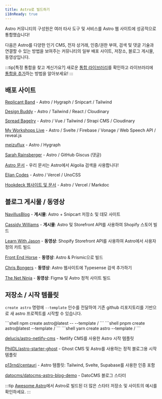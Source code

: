 ```yaml
---
title: Astro로 빌드하기
i18nReady: true
---
```



Astro 커뮤니티의 구성원은 여러 타사 도구 및 서비스를 Astro 웹 사이트에 성공적으로 통합했습니다!

다음은 Astro를 다양한 인기 CMS, 전자 상거래, 인증/권한 부여, 검색 및 댓글 기술과 연결할 수 있는 방법을 보여주는 커뮤니티의 일부 배포 사이트, 저장소, 블로그 게시물, 동영상입니다.

:::tip[특정 통합을 찾고 계신가요?]
새로운 [통합 라이브러리](https://astro.build/integrations/)를 확인하고 라이브러리에 [통합을 추가](/ko/reference/publish-to-npm/#통합-라이브러리)하는 방법을 알아보세요!
:::

## 배포 사이트

[Replicant Band](https://replicant.band/) - Astro / Hygraph / Snipcart / Tailwind

[Design Buddy](https://design-buddy.netlify.app/) - Astro / Tailwind / React / Cloudinary

[Spread Bagelry](https://spreadbagelry.com/) - Astro / Vue / Tailwind / Strapi CMS / Cloudinary

[My Workshops Live](https://myworkshops.live/) - Astro / Svelte / Firebase / Vonage / Web Speech API / reveal.js

[meizuflux](https://meizuflux.com/) - Astro / Hygraph

[Sarah Rainsberger](https://www.rainsberger.ca/) - Astro / GitHub Giscus (댓글)

[Astro 문서](https://github.com/withastro/docs) - 우리 문서는 Astro에서 Algolia 검색을 사용합니다!

[Elian Codes](https://www.elian.codes/) - Astro / Vercel / UnoCSS

[Hookdeck 웹사이트 및 문서](https://hookdeck.com/) - Astro / Vercel / Markdoc

## 블로그 게시물 / 동영상

[NavillusBlog](https://navillus.dev/blog/astro-plus-snipcart) - **게시물**: Astro + Snipcart 저장소 및 데모 사이트

[Cassidy Williams](https://www.netlify.com/blog/2021/07/23/build-a-modern-shopping-site-with-astro-and-serverless-functions/) - **게시물**: Astro 및 Storefront API를 사용하여 Shopify 스토어 빌드

[Learn With Jason](https://youtube.com/watch?v=FJOJmKFngLI) - **동영상**: Shopify Storefront API를 사용하여 Astro에서 사용자 정의 카트 빌드

[Front End Horse](https://www.youtube.com/watch?v=qFUfuDSLdxM) - **동영상**: Astro & Prismic으로 빌드

[Chris Bongers](https://www.youtube.com/watch?v=LU5utR5S6Bc) - **동영상**: Astro 웹사이트에 Typesense 검색 추가하기

[The Net Ninja](https://www.youtube.com/playlist?list=PL4cUxeGkcC9hZm9NYpd4G-jhoeEk0ls--) - **동영상**: Figma 및 Astro 정적 사이트 빌드

## 저장소 / 시작 템플릿

`create astro` 명령에 `--template` 인수를 전달하여 기존 github 리포지토리를 기반으로 새 astro 프로젝트를 시작할 수 있습니다.

<PackageManagerTabs>
  <Fragment slot="npm">
  ```shell
  npm create astro@latest -- --template <github-username>/<github-repo>
  ```
  </Fragment>
  <Fragment slot="pnpm">
  ```shell
  pnpm create astro@latest --template <github-username>/<github-repo>
  ```
  </Fragment>
  <Fragment slot="yarn">
  ```shell
  yarn create astro --template <github-username>/<github-repo>
  ```
  </Fragment>
</PackageManagerTabs>

[delucis/astro-netlify-cms](https://github.com/delucis/astro-netlify-cms) - Netlify CMS를 사용한 Astro 시작 템플릿

[PhilDL/astro-starter-ghost](https://github.com/PhilDL/astro-starter-ghost) - Ghost CMS 및 Astro를 사용하는 정적 블로그용 시작 템플릿

[p13rnd/centauri](https://github.com/p13rnd/centauri) - Astro 템플릿: Tailwind, Svelte, Supabase를 사용한 인증 포함

[datocms/datocms-astro-blog-demo](https://github.com/datocms/datocms-astro-blog-demo) - DatoCMS 블로그 스타터


:::tip
[Awesome Astro](https://github.com/one-aalam/awesome-astro#%E2%84%B9%EF%B8%8F-repositoriesstarter-kitscomponents)에서 Astro로 빌드된 더 많은 스타터 저장소 및 사이트의 예시를 확인하세요.
:::
